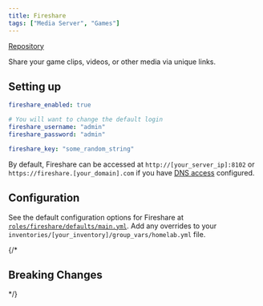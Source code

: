 ```yaml
---
title: Fireshare
tags: ["Media Server", "Games"]
---
```



[Repository](https://github.com/ShaneIsrael/fireshare)

<Tags tags={frontmatter.tags} />

Share your game clips, videos, or other media via unique links.

## Setting up

```yaml title="inventories/homelab/group_vars/homelab.yml"
fireshare_enabled: true

# You will want to change the default login
fireshare_username: "admin"
fireshare_password: "admin"

fireshare_key: "some_random_string"
```

By default, Fireshare can be accessed at `http://[your_server_ip]:8102` or `https://fireshare.[your_domain].com` if you have [DNS access](../../guides/dns-access/) configured.

## Configuration

See the default configuration options for Fireshare at [`roles/fireshare/defaults/main.yml`](https://github.com/Dylancyclone/ansible-homelab-orchestration/blob/main/roles/fireshare/defaults/main.yml).
Add any overrides to your `inventories/[your_inventory]/group_vars/homelab.yml` file.

{/* 

## Breaking Changes

*/}